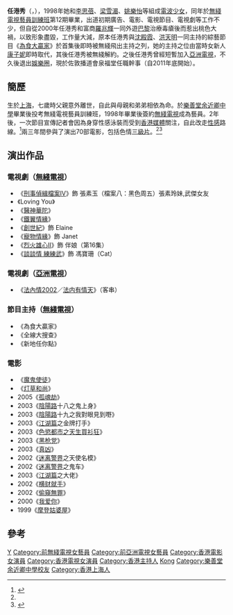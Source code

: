 {{藝人
|姓名 = 任港秀
|類型 = 女演員
|圖片 = 
|圖片尺寸 = 
|圖片簡介 = 
|本名 = 
|外文名 = 
|外文 = 
|羅馬拼音 = Yam Kong Sau
|英文名 = Jenny Yam
|暱稱 = 
|其他藝名 = 
|國籍 =香港
|民族 = 
|籍貫 = 
|出生日期 = {{birth date and age|1977|6|7}}
|出生地點 = {{HKG-1910}}
|逝世日期 = 
|逝世地點 = 
|職業 = 演員、教會幹事
|語言 = 
|教育程度 = 
|母校 = [[樂善堂余近卿中學|樂善堂余近卿中學]]
|宗教信仰 = 基督教
|配偶 = {{marriage|Brice|2013}}
|兒女 = 
|父母 = 
|親屬 = 
|音樂類型 = 
|演奏樂器 = 
|出道地點 = 
|出道日期 = 1998年
|出道作 = 《[[刑事偵緝檔案IV|刑事偵緝檔案IV]]》
|代表作 = 
|活躍年代 = 1998年－2005年
|唱片公司 = 
|經紀公司 = [[無綫電視|無綫電視]]（1998年－2002年）<br />[[亞洲電視|亞洲電視]]（2002年－2004年）
|網站 = 
|相關團體 = [[電波少女|電波少女]]（已解散）
|IMDb = 
|現任成員 = 
|過往成員 = 
|獎項 = 
}}
'''任港秀'''（{{lang-en|Jenny Kong-Sau Yam}}，{{bd|1977年|6月7日|catIdx=Y任}}），1998年她和[[李思蓓|李思蓓]]、[[梁雪湄|梁雪湄]]、[[姚樂怡|姚樂怡]]等組成[[電波少女|電波少女]]，同年於[[無綫電視藝員訓練班|無綫電視藝員訓練班]]第12期畢業，出道初期廣告、電影、電視節目、電視劇等工作不少，但自從2000年任港秀和富商[[羅兆輝|羅兆輝]]一同外遊[[巴黎|巴黎]]治療毒瘡後而惹出桃色大禍，以致形象盡毀，工作量大減，原本任港秀與[[沈殿霞|沈殿霞]]、[[洪天明|洪天明]]一同主持的綜藝節目《[[為食大贏家|為食大贏家]]》於首集後即時被無綫飛出主持之列，她的主持之位由當時女新人[[康子妮|康子妮]]即時取代，其後任港秀被無綫解約。之後任港秀曾經短暫加入[[亞洲電視|亞洲電視]]，不久後退出[[娛樂圈|娛樂圈]]，現於佐敦播道會泉福堂任職幹事（自2011年底開始）。

==簡歷==
生於[[上海|上海]]，七歲時父親意外離世，自此與母親和弟弟相依為命。於[[樂善堂余近卿中學|樂善堂余近卿中學]]畢業後投考無綫電視藝員訓練班，1998年畢業後簽約[[無綫電視|無綫電視]]成為藝員。2年後，一次節目宣傳記者會因為身穿性感泳裝而受到[[香港媒體|香港媒體]]關注，自此改走[[性感|性感]]路線。<ref name=cbn>{{cite video | year=2009 | date= | url=http://www.cbnhongkong.org/sitea/modules/debaser/player.php?id=126 | title=星火飛騰 第207集 任港秀 成名GAME | medium=Motion picture | location=香港 | publisher=視博恩 | deadurl=yes | archiveurl=https://web.archive.org/web/20160304200810/http://www.cbnhongkong.org/sitea/modules/debaser/player.php?id=126 | archivedate=2016-03-04 | access-date=2009-03-31 }}</ref>兩三年間參與了演出70部電影，包括色情[[三級片|三級片]]。<ref name=cbn /><ref>
{{Cite web |url=http://www.southcn.com/ent/celeb3/rengangxiu/gallery/200508100179.htm |title=任港秀陪羅兆輝歐遊被無線炒魷 |accessdate=2016-05-18 |archive-date=2018-01-03 |archive-url=https://web.archive.org/web/20180103011706/http://www.southcn.com/ent/celeb3/rengangxiu/gallery/200508100179.htm |dead-url=no }}
</ref>

==演出作品==
===電視劇（[[無綫電視|無綫電視]]）===
*《[[刑事偵緝檔案IV|刑事偵緝檔案IV]]》飾 張素玉（檔案八：黑色周五）張素玲妹,武傑女友
*《Loving You》
*《[[醫神華陀|醫神華陀]]》
*《[[鐵翼情緣|鐵翼情緣]]》
*《[[創世紀_(電視劇)|創世紀]]》飾 Elaine
*《[[寵物情緣|寵物情緣]]》飾 Janet
*《[[烈火雄心II|烈火雄心II]]》飾 伴娘（第16集）
*《[[談談情·練練武|談談情 練練武]]》飾 馮寶珊（Cat）

===電視劇（[[亞洲電視|亞洲電視]]）===
*《[[法內情2002|法內情2002]]／[[法内有情天|法内有情天]]》（客串）

===節目主持（[[無綫電視|無綫電視]]）===
*《為食大贏家》
*《全線大搜查》
*《新地任你點》

===電影===
*《[[魔鬼使徒|魔鬼使徒]]》
*《[[灯草和尚|灯草和尚]]》
*2005《[[孤魂劫|孤魂劫]]》
*2003《[[陰陽路|陰陽路]]十八之鬼上身》
*2003《[[陰陽路|陰陽路]]十九之我對眼見到嘢》
*2003《[[江湖篇|江湖篇]]之金牌打手》
*2003《[[色慾都市之天生買衫狂|色慾都市之天生買衫狂]]》
*2003《[[黑枪党|黑枪党]]》
*2003《[[真凶|真凶]]》
*2002《[[迷离警界|迷离警界]]之天使名模》
*2002《[[迷离警界|迷离警界]]之鬼车》
*2003《[[江湖篇|江湖篇]]之大佬》
*2002《[[横财就手|横财就手]]》
*2002《[[偷窺無罪|偷窺無罪]]》
*2000《[[我爱你|我爱你]]》
*1999《[[摩登姑婆屋|摩登姑婆屋]]》

==參考==
{{reflist}}

{{DEFAULTSORT:Yam}}
[[Category:香港新教徒|Y]]
[[Category:前無綫電視女藝員|Category:前無綫電視女藝員]]
[[Category:前亞洲電視女藝員|Category:前亞洲電視女藝員]]
[[Category:香港電影女演員|Category:香港電影女演員]]
[[Category:香港電視女演員|Category:香港電視女演員]]
[[Category:香港主持人|Category:香港主持人]]
[[Category:任姓|Kong]]
[[Category:樂善堂余近卿中學校友|Category:樂善堂余近卿中學校友]]
[[Category:香港上海人|Category:香港上海人]]